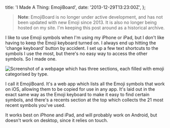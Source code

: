   title: 'I Made A Thing: EmojiBoard',
  date: '2013-12-29T13:23:00Z',
};

> **Note**: EmojiBoard is no longer under active development, and has not been
> updated with new Emoji since 2013. It is also no longer being hosted on my
> site. I'm keeping this post around as a historical archive.

I like to use Emoji symbols when I'm using my iPhone or iPad, but I don't like
having to keep the Emoji keyboard turned on. I always end up hitting the 'change
keyboard' button by accident. I set up a few text shortcuts to the symbols I use
the most, but there's no easy way to access the other symbols. So I made one.

![Screenshot of a webpage which has three sections, each filled with emoji categorised by type.](/img/2013-12-EmojiBoard.png)

I call it EmojiBoard. It's a web app which lists all the Emoji symbols that work
on iOS, allowing them to be copied for use in any app. It's laid out in the
exact same way as the Emoji keyboard to make it easy to find certain symbols,
and there's a recents section at the top which collects the 21 most recent
symbols you've used.

It works best on iPhone and iPad, and will probably work on Android, but doesn't
work on desktop, since it relies on touch.
